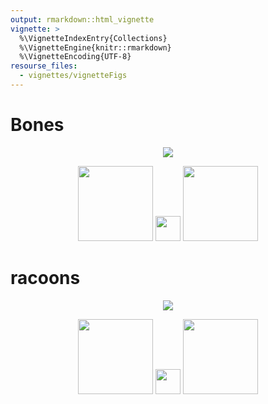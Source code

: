 ```yaml
---
output: rmarkdown::html_vignette
vignette: >
  %\VignetteIndexEntry{Collections}
  %\VignetteEngine{knitr::rmarkdown}
  %\VignetteEncoding{UTF-8}
resourse_files:
  - vignettes/vignetteFigs
---
```


<!-------------------------->
<!-------------------------->
<!-- HTML styles items    -->
<!-------------------------->
<!-------------------------->

<style>
.button {
  background-color: #555555;
  border-radius: 8px;
  border: none;
  color: white;
  padding: 15px 32px;
  text-align: center;
  text-decoration: none;
  display: inline-block;
  font-size: 16px;
  margin: 4px 2px;
  cursor: pointer;
}

.button:hover {
  box-shadow: 0 12px 16px 0 rgba(0,0,0,0.24), 0 17px 50px 0 rgba(0,0,0,0.19);
  background-color: #555555;
  color: gold;
}

</style>


<!-------------------------->
<!-------------------------->
# Bones {#bones}
<!-------------------------->
<!-------------------------->
<p align="center"> <img src="vignetteFigs/divider.png"></p>

<p align="center">
<a href="https://cardragonox.github.io/cardragonox/articles/vignette_collections.html#bones-1" target="_blank"><img src="vignetteFigs/bones.jpg" width="120"/></a>
<img src="vignetteFigs/blank.png" height="40"/>
<a href="https://cardragonox.github.io/cardragonox/articles/vignette_collections.html#bones-1" target="_blank"><img src="vignetteFigs/bones.jpg" width="120"/></a>
</p>

<!-------------------------->
<!-------------------------->
# racoons {#racoons}
<!-------------------------->
<!-------------------------->
<p align="center"> <img src="vignetteFigs/divider.png"></p>

<p align="center">
<a href="https://cardragonox.github.io/cardragonox/articles/vignette_collections.html#racoons-1" target="_blank">
<img src="vignetteFigs/racoon.png" width="120"/></a> 
<img src="vignetteFigs/blank.png" height="40"/>
<a href="https://cardragonox.github.io/cardragonox/articles/vignette_collections.html#racoons-1" target="_blank">
<img src="vignetteFigs/racoon.png" width="120"/></a> 
</p>

